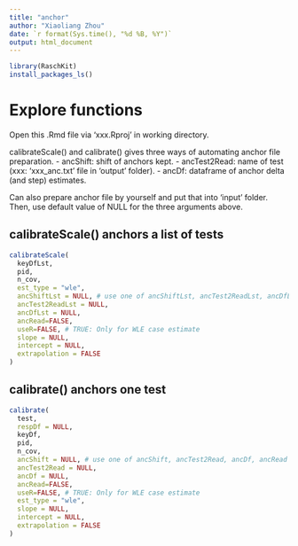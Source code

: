 ```yaml
---
title: "anchor"
author: "Xiaoliang Zhou"
date: `r format(Sys.time(), "%d %B, %Y")`
output: html_document
---
```


```r
library(RaschKit)
install_packages_ls()
```

# Explore functions

Open this .Rmd file via 'xxx.Rproj' in working directory.

calibrateScale() and calibrate() gives three ways of automating anchor file preparation. 
  - ancShift: shift of anchors kept.
  - ancTest2Read: name of test (xxx: 'xxx_anc.txt' file in 'output' folder).
  - ancDf: dataframe of anchor delta (and step) estimates.
  
Can also prepare anchor file by yourself and put that into 'input' folder. Then,
use default value of NULL for the three arguments above.

## calibrateScale() anchors a list of tests

```r
calibrateScale(
  keyDfLst,
  pid,
  n_cov,
  est_type = "wle",
  ancShiftLst = NULL, # use one of ancShiftLst, ancTest2ReadLst, ancDfLst, ancRead
  ancTest2ReadLst = NULL,
  ancDfLst = NULL,
  ancRead=FALSE, 
  useR=FALSE, # TRUE: Only for WLE case estimate
  slope = NULL,
  intercept = NULL,
  extrapolation = FALSE
)
```

## calibrate() anchors one test

```r
calibrate(
  test,
  respDf = NULL,
  keyDf,
  pid,
  n_cov,
  ancShift = NULL, # use one of ancShift, ancTest2Read, ancDf, ancRead
  ancTest2Read = NULL,
  ancDf = NULL,
  ancRead=FALSE, 
  useR=FALSE, # TRUE: Only for WLE case estimate
  est_type = "wle",
  slope = NULL,
  intercept = NULL,
  extrapolation = FALSE
)  
```
